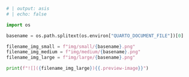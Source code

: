 <style>
.cell-output img {
    max-width: 100%;
    height: auto;
}
.preview-image {
    margin: auto !important;
    max-width: 80% !important;
    height: auto !important;
    display: block;
}
</style>

```python
# | output: asis
# | echo: false

import os

basename = os.path.splitext(os.environ["QUARTO_DOCUMENT_FILE"])[0]

filename_img_small = f"img/small/{basename}.png"
filename_img_medium = f"img/medium/{basename}.png"
filename_img_large = f"img/large/{basename}.png"

print(f"![]({filename_img_large}){{.preview-image}}")
```
